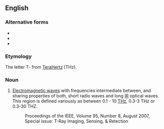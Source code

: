 ==English==
{{wikipedia}}

===Alternative forms===
* {{l|en|submillimeter wave radiation}}
* {{l|en|terahertz radiation}}
* {{l|en|T-ray}}

===Etymology===
The letter T- from [[terahertz|TeraHertz]] (THz).

===Noun===
{{en-noun}}

# {{label|en|engineering}} [[electromagnetic wave|Electromagnetic waves]] with frequencies intermediate between, and sharing properties of both, short radio waves and long [[IR]] optical waves. This region is defined variously as between 0.1 - 10 [[THz]], 0.3-3 THz or 0.3-30 THZ.
#: Proceedings of the IEEE, Volume 95, Number 8, August 2007, Special issue: T-Ray Imaging, Sensing, & Retection